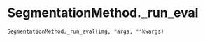# SegmentationMethod._run_eval { #napari_activelearning.SegmentationMethod._run_eval }

```python
SegmentationMethod._run_eval(img, *args, **kwargs)
```

